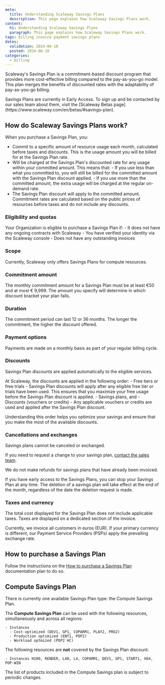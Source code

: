 ```yaml
---
meta:
  title: Understanding Scaleway Savings Plans
  description: This page explains how Scaleway Savings Plans work.
content:
  h1: Understanding Scaleway Savings Plans
  paragraph: This page explains how Scaleway Savings Plans work.
tags: billing invoice payment savings plans
dates:
  validation: 2024-06-10
  posted: 2024-06-10
categories:
  - billing
---
```


Scaleway's Savings Plan is a commitment-based discount program that provides more cost-effective billing compared to the pay-as-you-go model. This plan merges the benefits of discounted rates with the adaptability of pay-as-you-go billing.

<Message type="note">
  Savings Plans are currently in Early Access. To sign up and be contacted by our sales team about them, visit the [Scaleway Betas page](https://www.scaleway.com/en/betas/#savings-plan).
</Message>

## How do Scaleway Savings Plans work?

When you purchase a Savings Plan, you:

- Commit to a specific amount of resource usage each month, calculated before taxes and discounts. This is the usage amount you will be billed for at the Savings Plan rate.
- Will be charged at the Savings Plan's discounted rate for any usage within your committed amount.
    <Message type="important">
      This means that:
        - If you use less than what you committed to, you will still be billed for the committed amount with the Savings Plan discount applied.
        - If you use more than the committed amount, the extra usage will be charged at the regular on-demand rate.
    </Message>
- The Savings Plan discount will apply to the committed amount.
    <Message type="note">
      Commitment rates are calculated based on the public prices of resources before taxes and do not include any discounts.
    </Message>


<Lightbox src="scaleway-savings-plan.webp" size="medium" alt="the image contains a graph showing a simulation of how the Savings Plan works for an account. X axis = month and Y axis = commitment amount in Euro. A horizontal line represents the committed amount. The graph displays the consumption of an account over three months. In the first month, the consumption is under the committed amount, so under the line. For the second month, the consumption is exactly the committed amount, so it joins the line. On the third and last month, the consumption went over the committed amount. Therefore, it goes over the line." />

### Eligibility and quotas

Your Organization is eligible to purchase a Savings Plan if:
    - It does not have any ongoing contracts with Scaleway
    - You have verified your identity via the Scaleway console
    - Does not have any outstanding invoices

### Scope

Currently, Scaleway only offers Savings Plans for compute resources.

### Commitment amount

The monthly commitment amount for a Savings Plan must be at least €50 and at most € 9,999. The amount you specify will determine in which discount bracket your plan falls.

### Duration

The commitment period can last 12 or 36 months. The longer the commitment, the higher the discount offered.

### Payment options

Payments are made on a monthly basis as part of your regular billing cycle.

### Discounts

Savings Plan discounts are applied automatically to the eligible services.

At Scaleway, the discounts are applied in the following order:
    - Free tiers or free trials - Savings Plan discounts will apply after any eligible free tier or trials have been used. This ensures that you maximize your free usage before the Savings Plan discount is applied.
    - Savings plans, and
    - Discounts (vouchers or credits) - Any applicable vouchers or credits are used and applied after the Savings Plan discount.

Understanding this order helps you optimize your savings and ensure that you make the most of the available discounts.

### Cancellations and exchanges

Savings plans cannot be canceled or exchanged.

If you need to request a change to your savings plan, [contact the sales team](https://www.scaleway.com/en/contact-sales/).

We do not make refunds for savings plans that have already been invoiced.

<Message type="important">
  If you have early access to the Savings Plans, you can stop your Savings Plan at any time. The deletion of a savings plan will take effect at the end of the month, regardless of the date the deletion request is made.
</Message>

### Taxes and currency

The total cost displayed for the Savings Plan does not include applicable taxes. Taxes are displayed on a dedicated section of the invoice.

Currently, we invoice all customers in euros (EUR). If your primary currency is different, our Payment Service Providers (PSPs) apply the prevailing exchange rate.

## How to purchase a Savings Plan

Follow the instructions on the [How to purchase a Savings Plan](/console/billing/how-to/purchase-savings-plan/) documentation plan to do so.

## Compute Savings Plan

There is currently one available Savings Plan type: the Compute Savings Plan.

The **Compute Savings Plan** can be used with the following resources, simultaneously and across all regions:

    - Instances 
      - Cost-optimized (DEV1, GP1, COPARM1, PLAY2, PRO2)
      - Production optimized (ENT1, POP2)
      - Workload optmized (POP2 HC) 

The following resources are **not** covered by the Savings Plan discount:

    - Instances H100, RENDER, L40, L4, COPARM1, DEV1, GP1, START1, X64, POP-WIN


<Message type="important">
  The list of products included in the Compute Savings plan is subject to periodic changes.
</Message>